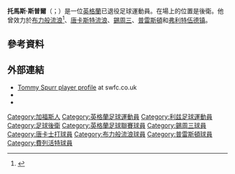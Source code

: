 {{noteTA|G1=足球|G2=英超|G3=FAcup
}}
{{Infobox football biography
| name           = Tommy Spurr
| image          = Tommy Spurr 2016.jpg
| image_size     = 
| caption        = 2016年效力[[普雷斯頓足球俱樂部|普雷斯頓]]的斯普爾
| fullname       = Thomas Spurr<ref>{{cite web|url=http://www.football-league.co.uk/staticFiles/4e/bd/0,,10794~179534,00.pdf|title=Professional retain list & free transfers 2012/13|archiveurl=https://web.archive.org/web/20140802074454/http://www.football-league.co.uk/staticFiles/4e/bd/0,,10794~179534,00.pdf|date=18 May 2013|archivedate=2 August 2014|accessdate=4 January 2015|page=82|format=PDF|publisher=The Football League}}</ref>
| birth_date     = {{Birth date and age|1987|9|30|df=y}}
| birth_place    = [[英格蘭|英格蘭]][[利茲|利茲]]
| height         = {{height|ft=6|in=1}}
| position       = [[後衛_(足球)|後衛]]
| youthyears1    = 2004–2005
| youthclubs1    = [[謝周三足球俱樂部|錫周三]]
| years1         = 2005–2011
| clubs1         = [[謝周三足球俱樂部|錫周三]]
| caps1          = 192
| goals1         = 5
| years2         = 2011–2013
| clubs2         = [[唐卡斯特流浪足球俱乐部|唐卡斯特流浪]]
| caps2          = 65
| goals2         = 1
| years3         = 2013–2016
| clubs3         =[[布萊克本流浪者足球俱樂部|布力般流浪]]
| caps3          = 78
| goals3         = 3
| years4         = 2016–2019
| clubs4         = [[普雷斯頓足球俱樂部|普雷斯頓]]
| caps4          = 23
| goals4         = 1
| years5         = 2018–2019
| clubs5         = → [[弗利特伍德镇足球俱乐部|弗利特伍德镇]]
| caps5          = 4
| goals5         = 0
| totalcaps      = 358
| totalgoals     = 10
}}

'''托馬斯·斯普爾'''（{{lang-en|Thomas Spurr}}；{{bd|1987年|9月30日}}）是一位[[英格蘭|英格蘭]]已退役足球運動員。在場上的位置是後衛。他曾效力於[[布萊克本流浪者足球俱樂部|布力般流浪]]<ref>{{Cite web |title=Spurr extends Ewood stay |url=http://www.rovers.co.uk/news/article/spurr-extends-ewood-stay-1540876.aspx |work=Blackburn Rovers FC |date=7 May 2014 |archiveurl=https://web.archive.org/web/20140507193621/http://www.rovers.co.uk/news/article/spurr-extends-ewood-stay-1540876.aspx |archivedate=2014年5月7日 |deadurl=yes }}</ref>、[[唐卡斯特流浪足球俱乐部|唐卡斯特流浪]]、[[謝周三足球俱樂部|錫周三]]、[[普雷斯頓足球俱樂部|普雷斯頓]]和[[弗利特伍德镇足球俱乐部|弗利特伍德镇]]。

==參考資料==
{{Reflist}}

==外部連結==
*[https://web.archive.org/web/20080704074103/http://www.swfc.co.uk/page/ProfilesDetail/0,,10304~33340,00.html Tommy Spurr player profile] at swfc.co.uk
*{{soccerbase|id=43551}}
*{{ESPNsoccernet|id=56805|name=Tommy Spurr}}

{{DEFAULTSORT:Spurr, Tommy}}
[[Category:加福斯人|Category:加福斯人]]
[[Category:英格蘭足球運動員|Category:英格蘭足球運動員]]
[[Category:利兹足球運動員|Category:利兹足球運動員]]
[[Category:足球後衛|Category:足球後衛]]
[[Category:英格蘭足球聯賽球員|Category:英格蘭足球聯賽球員]]
[[Category:錫周三球員|Category:錫周三球員]]
[[Category:唐卡士打球員|Category:唐卡士打球員]]
[[Category:布力般流浪球員|Category:布力般流浪球員]]
[[Category:普雷斯頓球員|Category:普雷斯頓球員]]
[[Category:費列活特球員|Category:費列活特球員]]